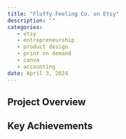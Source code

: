 ```yaml
---
title: "Fluffy Feeling Co. on Etsy"
description: ""
categories: 
   - etsy
   - entrepreneurship
   - product design
   - print on demand
   - canva
   - accounting
date: April 3, 2024
---
```


## Project Overview

## Key Achievements